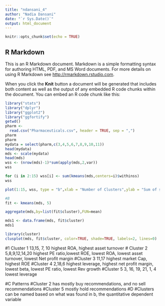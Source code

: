 ---
title: "ndansani_4"
author: "Nadia Dansani"
date: "`r Sys.Date()`"
output: html_document
---

```{r setup, include=FALSE}
knitr::opts_chunk$set(echo = TRUE)
```

## R Markdown

This is an R Markdown document. Markdown is a simple formatting syntax for authoring HTML, PDF, and MS Word documents. For more details on using R Markdown see <http://rmarkdown.rstudio.com>.

When you click the **Knit** button a document will be generated that includes both content as well as the output of any embedded R code chunks within the document. You can embed an R code chunk like this:

```{r pharmaceuticals}
library("stats")
library("dplyr")
library("ggplot2")
library("ggfortify")
getwd()
pharm <-
  read.csv("Pharmaceuticals.csv", header = TRUE, sep = ",")
pharm
pharm
mydata = select(pharm,c(3,4,5,6,7,8,9,10,11))
head(mydata)
mds <- scale(mydata)
head(mds)
wss <- (nrow(mds)-1)*sum(apply(mds,2,var))
wss

for (i in 2:15) wss[i] <- sum(kmeans(mds,centers=i)$withinss)
wss

plot(1:15, wss, type = "b",xlab = "Number of Clusters",ylab = "Sum of squares groups")

#B
fit <- kmeans(mds, 5)

aggregate(mds,by=list(fit$cluster),FUN=mean)

mds1 <- data.frame(mds, fit$cluster)
mds1

library(cluster)
clusplot(mds, fit$cluster, color=TRUE, shade=TRUE, labels=2, lines=0)


```
#1 Cluster 1 13,15, 7, 10  highest ROA, highest asset turnover
# Cluster 2 5,8,9,12,14,20 highest PE ratio,lowest ROE, lowest ROA, lowest asset turnover, lowest Net profit margin
#Cluster 3 11,17 highest market Cap, highest ROE
#Cluster 4 2,18,6 highest leverage, highest net profit margin, lowest beta, lowest PE ratio, lowest Rev growth
#Cluster 5 3, 16, 19, 21, 1, 4 lowest leverage
 
#C Patterns
#Cluster 2 has mostly buy recommendations, and no sell recommendations
#Cluster 5 mostly hold recommendations
#D
#Clusters can be named based on what was found in b, the quantitative dependent variable




